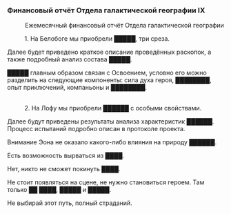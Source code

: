 ===Финансовый отчёт Отдела галактической географии IX===
:<div align="center">Ежемесячный финансовый отчёт Отдела галактической географии</div>
:1. На Белобоге мы приобрели █████, три среза.
:
Далее будет приведено краткое описание проведённых раскопок, а также подробный анализ состава █████.
:
█████ главным образом связан с Освоением, условно его можно разделить на следующие компоненты: сила духа героя, ████████, опыт приключений, компаньоны и ████████.
:<br />2. На Лофу мы приобрели ██████ с особыми свойствами.
:
Далее будут приведены результаты анализа характеристик ██████. Процесс испытаний подробно описан в протоколе проекта.
:
Внимание Эона не оказало какого-либо влияния на природу ██████.
:
Есть возможность вырваться из ████.
:
Нет, никто не сможет покинуть ████.
:
Не стоит появляться на сцене, не нужно становиться героем. Там только ██ ████, █████ и █████.
:
Не выбирай этот путь, полный страданий.
